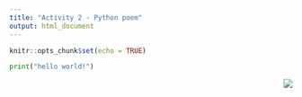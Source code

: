 ```yaml
---
title: "Activity 2 - Python poem"
output: html_document
---
```


```r
knitr::opts_chunk$set(echo = TRUE)
```



```python
print("hello world!")

```

<img src="./images/logo.png" style="float: right;"/>
